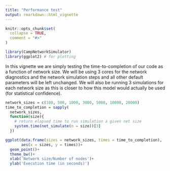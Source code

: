 ```yaml
---
title: "Performance test"
output: rmarkdown::html_vignette
---
```


```r
knitr::opts_chunk$set(
  collapse = TRUE,
  comment = "#>"
)
```

```r
library(CampNetworkSimulator)
library(ggplot2) # for plotting
```

In this vignette we are simply testing the time-to-completion of our code as a function of network size. We will be using 3 cores for the network diagnostics and the network simulation steps and all other default parameters will be left unchanged. We will also be running 3 simulations for each network size as this is closer to how this model would actually be used (for statistical confidence).

```r
network_sizes = c(100, 500, 1000, 3000, 5000, 10000, 20000)
time_to_completion = sapply(
  network_sizes,
  function(size){
    # return elapsed time to run simulation a given net size
    system.time(net_simulate(n = size))[3]
  })
```

```r
ggplot(data.frame(sizes = network_sizes, times = time_to_completion),
       aes(x = sizes, y = times))+
  geom_point()+
  theme_bw()+
  xlab('Network size/Number of nodes')+
  ylab('Execution time (in seconds)')
```







